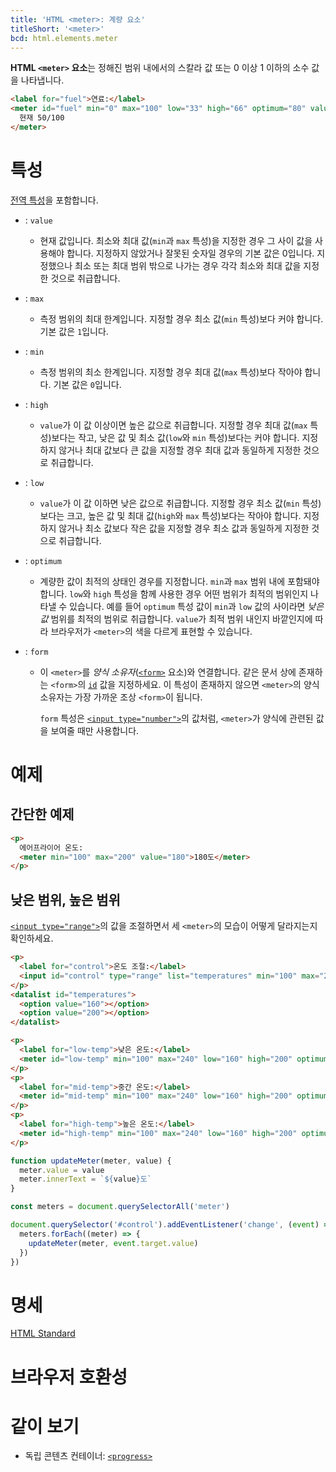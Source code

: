 ```yaml
---
title: 'HTML <meter>: 계량 요소'
titleShort: '<meter>'
bcd: html.elements.meter
---
```


**HTML `<meter>` 요소**는 정해진 범위 내에서의 스칼라 값 또는 0 이상 1 이하의 소수 값을 나타냅니다.

```html hidden name=demo
<label for="fuel">연료:</label>
<meter id="fuel" min="0" max="100" low="33" high="66" optimum="80" value="50">
  현재 50/100
</meter>
```

<LiveExample height={140} lang="html" name="demo" />

# 특성

[전역 특성](/docs/Web/HTML/Global_attributes)을 포함합니다.

- : `value`
  - 현재 값입니다. 최소와 최대 값(`min`과 `max` 특성)을 지정한 경우 그 사이 값을 사용해야 합니다. 지정하지 않았거나 잘못된 숫자일 경우의 기본 값은 0입니다. 지정했으나 최소 또는 최대 범위 밖으로 나가는 경우 각각 최소와 최대 값을 지정한 것으로 취급합니다.
- : `max`
  - 측정 범위의 최대 한계입니다. 지정할 경우 최소 값(`min` 특성)보다 커야 합니다. 기본 값은 `1`입니다.
- : `min`
  - 측정 범위의 최소 한계입니다. 지정할 경우 최대 값(`max` 특성)보다 작아야 합니다. 기본 값은 `0`입니다.
- : `high`
  - `value`가 이 값 이상이면 높은 값으로 취급합니다. 지정할 경우 최대 값(`max` 특성)보다는 작고, 낮은 값 및 최소 값(`low`와 `min` 특성)보다는 커야 합니다. 지정하지 않거나 최대 값보다 큰 값을 지정할 경우 최대 값과 동일하게 지정한 것으로 취급합니다.
- : `low`
  - `value`가 이 값 이하면 낮은 값으로 취급합니다. 지정할 경우 최소 값(`min` 특성)보다는 크고, 높은 값 및 최대 값(`high`와 `max` 특성)보다는 작아야 합니다. 지정하지 않거나 최소 값보다 작은 값을 지정할 경우 최소 값과 동일하게 지정한 것으로 취급합니다.
- : `optimum`
  - 계량한 값이 최적의 상태인 경우를 지정합니다. `min`과 `max` 범위 내에 포함돼야 합니다. `low`와 `high` 특성을 함께 사용한 경우 어떤 범위가 최적의 범위인지 나타낼 수 있습니다. 예를 들어 `optimum` 특성 값이 `min`과 `low` 값의 사이라면 _낮은 값_ 범위를 최적의 범위로 취급합니다. `value`가 최적 범위 내인지 바깥인지에 따라 브라우저가 `<meter>`의 색을 다르게 표현할 수 있습니다.
- : `form`

  - 이 `<meter>`를 _양식 소유자_([`<form>`](./form) 요소)와 연결합니다. 같은 문서 상에 존재하는 `<form>`의 [`id`](/docs/Web/HTML/Global_attributes/id) 값을 지정하세요. 이 특성이 존재하지 않으면 `<meter>`의 양식 소유자는 가장 가까운 조상 `<form>`이 됩니다.

    `form` 특성은 [`<input type="number">`]의 값처럼, `<meter>`가 양식에 관련된 값을 보여줄 때만 사용합니다.

# 예제

## 간단한 예제

```html hidden name=simple
<p>
  에어프라이어 온도:
  <meter min="100" max="200" value="180">180도</meter>
</p>
```

<LiveExample name="simple" height={140} />

## 낮은 범위, 높은 범위

[`<input type="range">`]의 값을 조절하면서 세 `<meter>`의 모습이 어떻게 달라지는지 확인하세요.

```html hidden name=range
<p>
  <label for="control">온도 조절:</label>
  <input id="control" type="range" list="temperatures" min="100" max="240" value="180" />
</p>
<datalist id="temperatures">
  <option value="160"></option>
  <option value="200"></option>
</datalist>

<p>
  <label for="low-temp">낮은 온도:</label>
  <meter id="low-temp" min="100" max="240" low="160" high="200" optimum="140" value="180">180도</meter>
</p>
<p>
  <label for="mid-temp">중간 온도:</label>
  <meter id="mid-temp" min="100" max="240" low="160" high="200" optimum="180" value="180">180도</meter>
</p>
<p>
  <label for="high-temp">높은 온도:</label>
  <meter id="high-temp" min="100" max="240" low="160" high="200" optimum="220" value="180">180도</meter>
</p>
```

```js hidden name=range
function updateMeter(meter, value) {
  meter.value = value
  meter.innerText = `${value}도`
}

const meters = document.querySelectorAll('meter')

document.querySelector('#control').addEventListener('change', (event) => {
  meters.forEach((meter) => {
    updateMeter(meter, event.target.value)
  })
})
```

<LiveExample name="range" height={240} />

# 명세

[HTML Standard](https://html.spec.whatwg.org/multipage/form-elements.html#the-meter-element)

# 브라우저 호환성

<BrowserCompat data={props.bcd} />

# 같이 보기

- 독립 콘텐츠 컨테이너: [`<progress>`](./progress)

[`<input type="number">`]: ./input/number
[`<input type="range">`]: ./input/range
